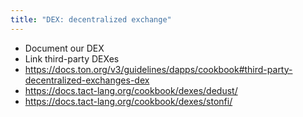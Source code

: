 ```yaml
---
title: "DEX: decentralized exchange"
---
```


- Document our DEX
- Link third-party DEXes
- https://docs.ton.org/v3/guidelines/dapps/cookbook#third-party-decentralized-exchanges-dex
- https://docs.tact-lang.org/cookbook/dexes/dedust/
- https://docs.tact-lang.org/cookbook/dexes/stonfi/
